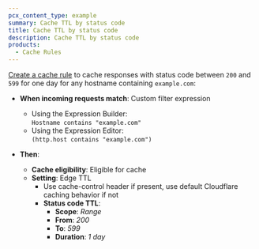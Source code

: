 ```yaml
---
pcx_content_type: example
summary: Cache TTL by status code
title: Cache TTL by status code
description: Cache TTL by status code
products:
  - Cache Rules
---
```



<Render file="page-rules-migration" />

[Create a cache rule](/cache/how-to/cache-rules/create-dashboard/) to cache responses with status code between `200` and `599` for one day for any hostname containing `example.com`:

<Example>

* **When incoming requests match**: Custom filter expression
  * Using the Expression Builder:<br/>
    `Hostname contains "example.com"`
  * Using the Expression Editor:<br/>
    `(http.host contains "example.com")`

* **Then**:
  * **Cache eligibility**: Eligible for cache
  * **Setting**: Edge TTL
    * Use cache-control header if present, use default Cloudflare caching behavior if not
    * **Status code TTL**:
      * **Scope**: *Range*
      * **From**: *200*
      * **To**: *599*
      * **Duration**: *1 day*

</Example>
